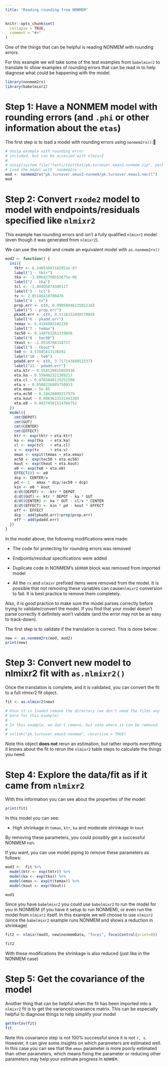 ```yaml
---
title: "Reading rounding from NONMEM"
---
```


```r
knitr::opts_chunk$set(
  collapse = TRUE,
  comment = "#>"
)
```

One of the things that can be helpful is reading NONMEM with rounding
errors.

For this example we will take some of the test examples from
`babelmixr2` to translate to show examples of rounding errors that can
be read in to help diagnose what could be happening with the model.

```r
library(nonmem2rx)
library(babelmixr2)
```

# Step 1: Have a NONMEM model with rounding errors (and `.phi` or other information about the `etas`)

The first step is to load a model with rounding errors using `nonmem2rx()`:

```r
# Unzip example with rounding error
# included, but can be accessed with nlmixr2
#
# unzip(system.file("tests/testthat/pk.turnover.emax3-nonmem.zip", package="babelmixr2"))
# Load the model with `nonmem2rx`:
mod <- nonmem2rx("pk.turnover.emax3-nonmem/pk.turnover.emax3.nmctl")
mod
```

# Step 2: Convert `rxode2` model to model with endpoints/residuals specified like `nlmixr2`

This example has rounding errors and isn't a fully qualified `nlmixr2`
model (even though it was generated from `nlmixr2`).

We can use the model and create an equivalent model with
`as.nonmem2rx()`

```r
mod2 <- function() {
  ini({
    tktr <- 6.24053043162953e-07
    label("1 - tktr")
    tka <- -3.00642760553675e-06
    label("2 - tka")
    tcl <- -2.00405074386117
    label("3 - tcl")
    tv <- 2.05188410700476
    label("4 - tv")
    prop.err <- c(0, 0.0985804613565218)
    label("5 - prop.err")
    pkadd.err <- c(0, 0.511625249037084)
    label("6 - pkadd.err")
    temax <- 6.4184983102259
    label("7 - temax")
    tec50 <- 0.140763261319656
    label("8 - tec50")
    tkout <- -2.9534704318737
    label("9 - tkout")
    te0 <- 4.57045413136592
    label("10 - te0")
    pdadd.err <- c(0, 3.71714384851537)
    label("11 - pdadd.err")
    eta.ktr ~ 0.558129815059436
    eta.ka ~ 0.558402321309217
    eta.cl ~ 0.0785849119252598
    eta.v ~ 0.0508226905750953
    eta.emax ~ 5e-05
    eta.ec50 ~ 0.18426809257979
    eta.kout ~ 0.0083631531443303
    eta.e0 ~ 0.00274561514766752
  })
  model({
    cmt(DEPOT)
    cmt(GUT)
    cmt(CENTER)
    cmt(EFFECT)
    ktr <- exp(tktr + eta.ktr)
    ka <- exp(tka   + eta.ka)
    cl <- exp(tcl   + eta.cl)
    v <- exp(tv     + eta.v)
    emax <- expit(temax + eta.emax) 
    ec50 <- exp(tec50 + eta.ec50)
    kout <- exp(tkout + eta.kout)
    e0 <- exp(te0 + eta.e0)
    EFFECT(0) <- e0
    dcp <- CENTER/v
    pd <- 1 - emax * dcp/(ec50 + dcp)
    kin <- e0 * kout
    d/dt(DEPOT) <- -ktr * DEPOT
    d/dt(GUT) <- ktr * DEPOT - ka * GUT
    d/dt(CENTER) <- ka * GUT - cl/v * CENTER
    d/dt(EFFECT) <- kin * pd - kout * EFFECT
    eff <- EFFECT
    dcp ~ add(pkadd.err)+prop(prop.err)
    eff ~ add(pdadd.err)
  })
}
```

In the model above, the following modifications were made:

- The code for protecting for rounding errors was removed

- Endpoints/residual specifications were added

- Duplicate code in NONMEM's `$ERROR` block was removed from imported
  model
  
- All the `rx` and `nlmixr` prefixed items were removed from the
  model.  It is possible that not removing these variables can
  cause`nlmixr2` conversion to fail.  It is best practice to remove
  them completely.

Also, it is good practice to make sure the model parses correctly before
trying to validate/convert the model.  If you find that your model doesn't
parse correctly it definitely won't validate (and the error may not be
as easy to track-down).

The first step is to validate if the translation is correct.  This is
done below:

```r
new <- as.nonmem2rx(mod, mod2)
print(new)
```

# Step 3: Convert new model to nlmixr2 fit with `as.nlmixr2()`

Once the translation is complete, and it is validated, you can convert
the fit to a full nlmixr2 fit object.

```r
fit <- as.nlmixr2(new)

# Once it is loaded remove the directory (we don't need the files any
# more for this example)
#
# In this example, we don't remove, but note where it can be removed
#
# unlink("pk.turnover.emax3-nonmem", recursive = TRUE)
```

Note this object **does not** rerun an estimation, but rather imports
everything it knows about the fit to rerun the `nlmixr2` table steps
to calculate the things you need.

# Step 4: Explore the data/fit as if it came from `nlmixr2`

With this information you can see about the properties of the model:

```r
print(fit)
```

In this model you can see:

- High shrinkage in `temax`, `ktr`, `ka` and moderate shrinkage in `kout`

By removing these parameters, you could possibly get a successful
NONMEM run.

If you want, you can use model piping to remove these parameters as follows:

```r
mod3 <-  fit %>%
  model(ktr <- exp(tktr)) %>%
  model(ka <- exp(tka)) %>%
  model(emax <- expit(temax)) %>%
  model(kout <- exp(tkout))

mod3
```

Since you have `babelmixr2` you could use `babelmixr2` to run the
model for you in NONMEM (if you have it setup to run NONMEM), or even
run the model from `nlmixr2` itself. In this example we will choose to
use `nlmixr2` (since the `babelmixr2` example runs NONMEM and shows a
reduction in shrinkage)

```r
fit2 <- nlmixr(mod3, new$nonmemData, "focei", foceiControl(print=0))

fit2
```

With these modifications the shrinkage is also reduced (just like in the NONMEM case)

# Step 5: Get the covariance of the model 

Another thing that can be helpful when the fit has been imported into
a `nlmixr2` fit is to get the variance/covariance matrix.  This can be
especially helpful to diagnose things to help simplify your model

```r
getVarCov(fit)
fit
```

Note this covariance step is not 100% successful since it is not `r,
s`.  However, it can give some insights on which parameters are
estimated well.  In this case you can see that the `emax` parameter is
more poorly estimated than other parameters, which means fixing the
parameter or reducing other parameters may help your estimate progress
in `NONMEM`.
